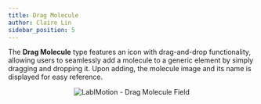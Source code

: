 ```yaml
---
title: Drag Molecule
author: Claire Lin
sidebar_position: 5
---
```



<Reader text="Designer" />

The **Drag Molecule** type features an icon with drag-and-drop functionality, allowing users to seamlessly add a molecule to a generic element by simply dragging and dropping it. Upon adding, the molecule image and its name is displayed for easy reference.

<div align="center">
  <img src={dragMolecule} alt="LabIMotion - Drag Molecule Field" />
</div>
